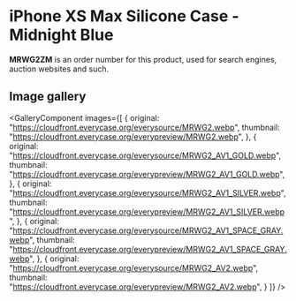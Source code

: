 
# iPhone XS Max Silicone Case - Midnight Blue

<Callout type='info' emoji='👉🏻'>**MRWG2ZM** is an order number for this product, used for search engines, auction websites and such.</Callout>

## Image gallery

<GalleryComponent
    images={[
      {
        original: "https://cloudfront.everycase.org/everysource/MRWG2.webp",
        thumbnail: "https://cloudfront.everycase.org/everypreview/MRWG2.webp",
      },
      {
        original: "https://cloudfront.everycase.org/everysource/MRWG2_AV1_GOLD.webp",
        thumbnail: "https://cloudfront.everycase.org/everypreview/MRWG2_AV1_GOLD.webp",
      },
      {
        original: "https://cloudfront.everycase.org/everysource/MRWG2_AV1_SILVER.webp",
        thumbnail: "https://cloudfront.everycase.org/everypreview/MRWG2_AV1_SILVER.webp",
      },
      {
        original: "https://cloudfront.everycase.org/everysource/MRWG2_AV1_SPACE_GRAY.webp",
        thumbnail: "https://cloudfront.everycase.org/everypreview/MRWG2_AV1_SPACE_GRAY.webp",
      },
      {
        original: "https://cloudfront.everycase.org/everysource/MRWG2_AV2.webp",
        thumbnail: "https://cloudfront.everycase.org/everypreview/MRWG2_AV2.webp",
      }
    ]}
  />
